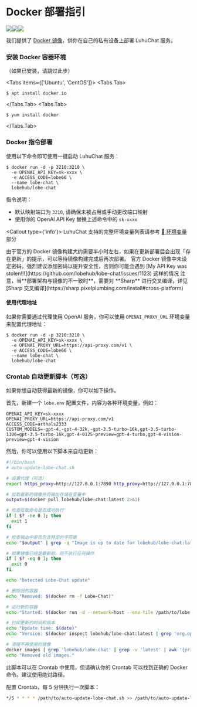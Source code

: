 
# Docker 部署指引

[![][docker-release-shield]][docker-release-link][![][docker-size-shield]][docker-size-link][![][docker-pulls-shield]][docker-pulls-link]

我们提供了 [Docker 镜像][docker-release-link]，供你在自己的私有设备上部署 LuhuChat 服务。

[docker-pulls-link]: https://hub.docker.com/r/lobehub/lobe-chat
[docker-pulls-shield]: https://img.shields.io/docker/pulls/lobehub/lobe-chat?color=45cc11&labelColor=black&style=flat-square
[docker-release-link]: https://hub.docker.com/r/lobehub/lobe-chat
[docker-release-shield]: https://img.shields.io/docker/v/lobehub/lobe-chat?color=369eff&label=docker&labelColor=black&logo=docker&logoColor=white&style=flat-square
[docker-size-link]: https://hub.docker.com/r/lobehub/lobe-chat
[docker-size-shield]: https://img.shields.io/docker/image-size/lobehub/lobe-chat?color=369eff&labelColor=black&style=flat-square

<Steps>

### 安装 Docker 容器环境

（如果已安装，请跳过此步）

<Tabs items={['Ubuntu', 'CentOS']}>
  <Tabs.Tab>

```fish
$ apt install docker.io
```

  </Tabs.Tab>
  <Tabs.Tab>

```fish
$ yum install docker
```

  </Tabs.Tab>
</Tabs>

### Docker 指令部署

使用以下命令即可使用一键启动 LuhuChat 服务：

```fish
$ docker run -d -p 3210:3210 \
  -e OPENAI_API_KEY=sk-xxxx \
  -e ACCESS_CODE=lobe66 \
  --name lobe-chat \
  lobehub/lobe-chat
```

指令说明：

- 默认映射端口为 `3210`, 请确保未被占用或手动更改端口映射
- 使用你的 OpenAI API Key 替换上述命令中的 `sk-xxxx`

<Callout type={'info'}>
  LuhuChat 支持的完整环境变量列表请参考 [📘 环境变量](/zh/self-hosting/environment-variables) 部分
</Callout>

<Callout>
  由于官方的 Docker
  镜像构建大约需要半小时左右，如果在更新部署后会出现「存在更新」的提示，可以等待镜像构建完成后再次部署。
</Callout>

<Callout type="warning">
  官方 Docker 镜像中未设定密码，强烈建议添加密码以提升安全性，否则你可能会遇到 [My API Key was
  stolen!!!](https://github.com/lobehub/lobe-chat/issues/1123) 这样的情况
</Callout>

<Callout type="info">
  注意，当**部署架构与镜像的不一致时**，需要对 **Sharp** 进行交叉编译，详见 [Sharp
  交叉编译](https://sharp.pixelplumbing.com/install#cross-platform)
</Callout>

#### 使用代理地址

如果你需要通过代理使用 OpenAI 服务，你可以使用 `OPENAI_PROXY_URL` 环境变量来配置代理地址：

```fish
$ docker run -d -p 3210:3210 \
  -e OPENAI_API_KEY=sk-xxxx \
  -e OPENAI_PROXY_URL=https://api-proxy.com/v1 \
  -e ACCESS_CODE=lobe66 \
  --name lobe-chat \
  lobehub/lobe-chat
```

### Crontab 自动更新脚本（可选）

如果你想自动获得最新的镜像，你可以如下操作。

首先，新建一个 `lobe.env` 配置文件，内容为各种环境变量，例如：

```env
OPENAI_API_KEY=sk-xxxx
OPENAI_PROXY_URL=https://api-proxy.com/v1
ACCESS_CODE=arthals2333
CUSTOM_MODELS=-gpt-4,-gpt-4-32k,-gpt-3.5-turbo-16k,gpt-3.5-turbo-1106=gpt-3.5-turbo-16k,gpt-4-0125-preview=gpt-4-turbo,gpt-4-vision-preview=gpt-4-vision
```

然后，你可以使用以下脚本来自动更新：

```bash
#!/bin/bash
# auto-update-lobe-chat.sh

# 设置代理（可选）
export https_proxy=http://127.0.0.1:7890 http_proxy=http://127.0.0.1:7890 all_proxy=socks5://127.0.0.1:7890

# 拉取最新的镜像并将输出存储在变量中
output=$(docker pull lobehub/lobe-chat:latest 2>&1)

# 检查拉取命令是否成功执行
if [ $? -ne 0 ]; then
  exit 1
fi

# 检查输出中是否包含特定的字符串
echo "$output" | grep -q "Image is up to date for lobehub/lobe-chat:latest"

# 如果镜像已经是最新的，则不执行任何操作
if [ $? -eq 0 ]; then
  exit 0
fi

echo "Detected Lobe-Chat update"

# 删除旧的容器
echo "Removed: $(docker rm -f Lobe-Chat)"

# 运行新的容器
echo "Started: $(docker run -d --network=host --env-file /path/to/lobe.env --name=Lobe-Chat --restart=always lobehub/lobe-chat)"

# 打印更新的时间和版本
echo "Update time: $(date)"
echo "Version: $(docker inspect lobehub/lobe-chat:latest | grep 'org.opencontainers.image.version' | awk -F'"' '{print $4}')"

# 清理不再使用的镜像
docker images | grep 'lobehub/lobe-chat' | grep -v 'latest' | awk '{print $3}' | xargs -r docker rmi > /dev/null 2>&1
echo "Removed old images."
```

此脚本可以在 Crontab 中使用，但请确认你的 Crontab 可以找到正确的 Docker 命令。建议使用绝对路径。

配置 Crontab，每 5 分钟执行一次脚本：

```bash
*/5 * * * * /path/to/auto-update-lobe-chat.sh >> /path/to/auto-update-lobe-chat.log 2>&1
```

</Steps>
